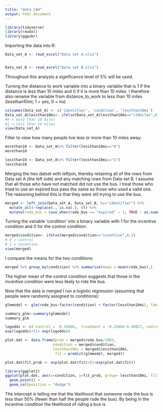 ---
title: "data CAH"
output: html_document
---

```{r setup, include=FALSE}
library(tidyverse)
library(readxl)
library(ggpubr)
```

Importing the data into R:
```{r}
Data_set_A <- read_excel("Data set A.xlsx")


Data_set_B <- read_excel("Data set B.xlsx")

```

Throughout this analysis a significance level of 5% will be used.

Turning the distance to work variable into a binary variable that is 1 if the distance is less than 10 miles and 0 if it is more than 10 miles. I therefore also rename the variable from distance_to_work to less than 10 miles (lessthan10mi; 1 = yes, 0 = no)
```{r}
colnames(Data_set_A) <- c('identifier', 'condition', 'lessthan10mi')
Data_set_A$lessthan10mi<- ifelse(Data_set_A$lessthan10mi==">10miles",0,1)
#0 = more than 10 miles
#1 = less than 10 miles 
view(Data_set_A)

```


Filter to view how many people live less or more than 10 miles away:
```{r}
morethan10 <- Data_set_A%>% filter(lessthan10mi=="0")
morethan10

lessthan10 <- Data_set_A%>% filter(lessthan10mi=="1")
lessthan10
```

Merging the two datset with leftjoin, thereby retaining all of the rows from Data set A (the left side) and any matching rows from Data set B. I assume that all those who have not matched did not use the bus. I treat those who tried to use an expired bus pass the same as those who used a valid one. The reasoning behind this is that they were stil trying to use the bus. 


```{r}
merged <- left_join(Data_set_A, Data_set_B, by="identifier") %>% 
  mutate_all(~replace(., is.na(.), 0)) %>% 
  mutate(rode_bus = case_when(rode_bus == "expired" ~ 1, TRUE ~ as.numeric(rode_bus)))

```



Turning the variable 'condition' into a binary variable with 1 for the incentive condition and 0 for the control condition:
```{r}
merged$condition<- ifelse(merged$condition=="incentive",0,1)
# 0 = control
# 1 = incentive
view(merged)
```



I compare the means for the two conditions:

```{r}
merged %>% group_by(condition) %>% summarise(mean = mean(rode_bus),)
```
The higher mean of the control condition suggests that those in the incentive condition were less likely to ride the bus. 

Now that the data is merged I run a logistic regression (assuming that people were randomly assigned to conditions):

```{r}
glmmodel <- glm(rode_bus~factor(condition) + factor(lessthan10mi), family = "binomial", data = merged)

summary_glm<-summary(glmmodel)
summary_glm

```


```{r}
logodds <- c( control = -0.28466,  treatment = -0.28466-0.49827, controlmiless = -0.28466 +  0.01323 , treatmentmiless = -0.28466 +  0.01323-0.49827 )
exp(logodds)/(1+ exp(logodds))
```



```{r}
plot.dat <- data.frame(prob = merged$rode_bus/1003,
                      condition = merged$condition,
                      lessthan10mi = merged$lessthan10mi,
                       fit = predict(glmmodel, merged))

plot.dat$fit_prob <- exp(plot.dat$fit)/(1+exp(plot.dat$fit))

library(ggplot2)
ggplot(plot.dat, aes(x=condition, y=fit_prob, group= lessthan10mi, fill= factor(lessthan10mi))) + 
  geom_point() +
  geom_col(position = "dodge")
```

The intercept is telling me that the likelihood that someone rode the bus is less than 50% (fewer than half the people rode the bus). By being in the Incentive condition the likelihood of riding a bus is  
